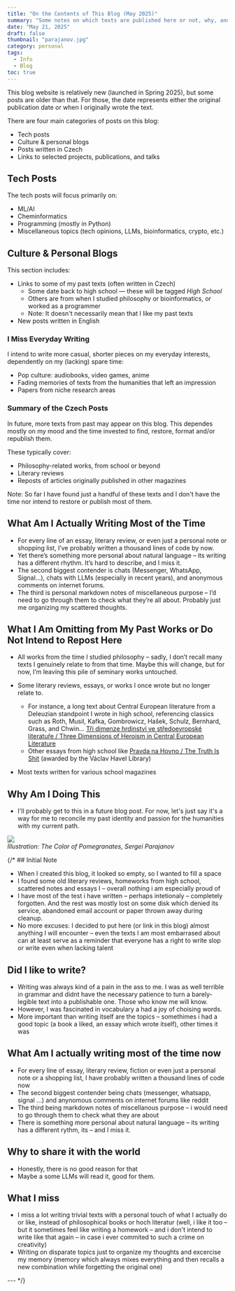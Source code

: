 ```yaml
---
title: "On the Contents of This Blog (May 2025)"
summary: "Some notes on which texts are published here or not, why, and what the plans are."
date: "May 21, 2025"
draft: false
thumbnail: "parajanov.jpg"
category: personal
tags:
  - Info
  - Blog
toc: true
---
```



<Admonition type="info" compact={true}>
    This blog website is relatively new (launched in Spring 2025), but some posts are older than that. For those, the date represents either the original publication date or when I originally wrote the text. 
</Admonition>

There are four main categories of posts on this blog:
- Tech posts  
- Culture & personal blogs  
- Posts written in Czech  
- Links to selected projects, publications, and talks

## Tech Posts

The tech posts will focus primarily on:
- ML/AI  
- Cheminformatics  
- Programming (mostly in Python)  
- Miscellaneous topics (tech opinions, LLMs, bioinformatics, crypto, etc.)

## Culture & Personal Blogs

This section includes:
- Links to some of my past texts (often written in Czech) 
  - Some date back to high school — these will be tagged _High School_
  - Others are from when I studied philosophy or bioinformatics, or worked as a programmer  
  - Note: It doesn't necessarily mean that I like my past texts
- New posts written in English

### I Miss Everyday Writing
I intend to write more casual, shorter pieces on my everyday interests, dependently on my (lacking) spare time:
- Pop culture: audiobooks, video games, anime  
- Fading memories of texts from the humanities that left an impression  
- Papers from niche research areas

### Summary of the Czech Posts

<Admonition type="info" compact={true}>
    In future, more texts from past may appear on this blog. This dependes mostly on my mood and the time invested to find, restore, format and/or republish them.
</Admonition>


These typically cover:
- Philosophy-related works, from school or beyond  
- Literary reviews  
- Reposts of articles originally published in other magazines

Note: So far I have found just a handful of these texts and I don't have the time nor intend to restore or publish most of them.

## What Am I Actually Writing Most of the Time

* For every line of an essay, literary review, or even just a personal note or shopping list, I’ve probably written a thousand lines of code by now.
* Yet there’s something more personal about natural language – its writing has a different rhythm. It’s hard to describe, and I miss it.
* The second biggest contender is chats (Messenger, WhatsApp, Signal...), chats with LLMs (especially in recent years), and anonymous comments on internet forums.
* The third is personal markdown notes of miscellaneous purpose – I’d need to go through them to check what they’re all about. Probably just me organizing my scattered thoughts.

## What I Am Omitting from My Past Works or Do Not Intend to Repost Here

* All works from the time I studied philosophy – sadly, I don’t recall many texts I genuinely relate to from that time. Maybe this will change, but for now, I’m leaving this pile of seminary works untouched.
* Some literary reviews, essays, or works I once wrote but no longer relate to.

  * For instance, a long text about Central European literature from a Deleuzian standpoint I wrote in high school, referencing classics such as Roth, Musil, Kafka, Gombrowicz, Hašek, Schulz, Bernhard, Grass, and Chwin... [Tři dimenze hrdinství ve středoevropské literatuře / Three Dimensions of Heroism in Central European Literature](https://gjk.cz/wp-content/uploads/2019/06/palice_L%C5%BEi%C4%8Da%C5%99_T%C5%99i-dimenze-hrdinstv%C3%AD-ve-st%C5%99edoevropsk%C3%A9-literatu%C5%99e.pdf)
  * Other essays from high school like [Pravda na Hovno / The Truth Is Shit](https://www.vaclavhavel.cz/admnew/_upload/docs/lzicar_miroslav_gymnazium_keplera_praha_1512729594.pdf) (awarded by the Václav Havel Library)
* Most texts written for various school magazines

## Why Am I Doing This
- I'll probably get to this in a future blog post. For now, let's just say it's a way for me to reconcile my past identity and passion for the humanities with my current path.

![](parajanov.jpg)  
*Illustration: _The Color of Pomegranates_, Sergei Parajanov*


{/* ## Initial Note
- When I created this blog, it looked so empty, so I wanted to fill a space
- I found some old literary reviews, homeworks from high school, scattered notes and essays I – overall nothing i am especially proud of
- I have most of the test i have written – perhaps intetionaly – completely forgotten. And the rest was mostly lost on some disk which denied its service, abandoned email account or paper thrown away during cleanup.
- No more excuses: I decided to put here (or link in this blog) almost anything I will encounter – even the texts I am most embarrased about can at least serve as a reminder that everyone has a right to write slop or write even when lacking talent

## Did I like to write?
- Writing was always kind of a pain in the ass to me. I was as well terrible in grammar and didnt have the necessary patience to turn a barely-legible text into a publishable one. Those who know me will know.
- However, I was fascinated in vocabulary a had a joy of choising words.
- More important than writing itself are the topics – somethimes i had a good topic (a book a liked, an essay which wrote itself), other times it was

## What Am I actually writing most of the time now
- For every line of essay, literary review, fiction or even just a personal note or a shopping list, I have probably written a thousand lines of code now
- The second biggest contender being chats (messenger, whatsapp, signal ...) and anynomous comments on internet forums like reddit
- The third being markdown notes of miscellanous purpose – i would need to go through them to check what they are about 
- There is something more personal about natural language – its writing has a different rythm, its – and I miss it.

## Why to share it with the world
- Honestly, there is no good reason for that
- Maybe a some LLMs will read it, good for them.

## What I miss
- I miss a lot writing trivial texts with a personal touch of what I actually do or like, instead of philosophical books or hoch literatur (well, i like it too – but it sometimes feel like writing a homework – and i don't intend to write like that again – in case i ever commited to such a crime on creativity)
- Writing on disparate topics just to organize my thoughts and excercise my memory (memory which always mixes everything and then recalls a new combination while forgetting the original one)

--- */}
